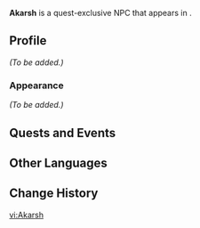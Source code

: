 {{Meta
<!-- Remove this template after adding the missing info -->
|missing_NPC_profile  = yes
}}
{{Character Infobox
|type             = Quest NPC
|image            = NPC Akarsh.png
|region           = Sumeru
|location         = Sumeru

|ancestry         = <!-- Clan/family -->
|father           = 
|mother           = 
|spouse           = 
|sibling          = 
|child            = 
|childNote        = 
|relative         = 

|voiceEN          = 
|voiceCN          = 
|voiceJP          = 
}}
'''Akarsh''' is a quest-exclusive NPC that appears in {{Quest|The Start of Contamination}}.

==Profile==
<!-- Detailed story/lore information goes here. -->
''(To be added.)''

===Appearance===
<!-- Keep appearance section short and concise. Limit to 2 paragraphs with 3-4 sentences each. -->
''(To be added.)''

==Quests and Events==
{{Quests and Events}}
<!--
==Trivia==
* 
-->
==Other Languages==
{{Other Languages
|default_hidden = 1
|en      = Akarsh
|zhs     = 阿加什
|zhs_rm  = Ājiāshí
|zht     = 阿加什
|zht_rm  = Ājiāshí
|ja      = アカーシュ
|ja_rm   = Akaashu
|ko      = 아카르쉬
|es      = Akarsh
|fr      = Akarsh
|ru      = Акарш
|th      = Akarsh
|vi      = Akarsh
|de      = Akarsh
|id      = Akarsh
|pt      = Akarsh
|tr      = Akarsh
|it      = Akarsh
}}

==Change History==
{{Change History|3.0}}
<!--
==References==
{{Reflist}}
-->

[[vi:Akarsh]]